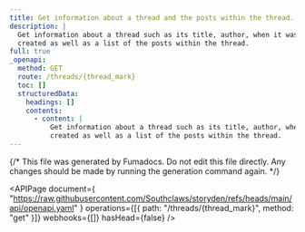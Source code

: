 ```yaml
---
title: Get information about a thread and the posts within the thread.
description: |
  Get information about a thread such as its title, author, when it was
  created as well as a list of the posts within the thread.
full: true
_openapi:
  method: GET
  route: /threads/{thread_mark}
  toc: []
  structuredData:
    headings: []
    contents:
      - content: |
          Get information about a thread such as its title, author, when it was
          created as well as a list of the posts within the thread.
---
```


{/* This file was generated by Fumadocs. Do not edit this file directly. Any changes should be made by running the generation command again. */}

<APIPage
  document={
    "https://raw.githubusercontent.com/Southclaws/storyden/refs/heads/main/api/openapi.yaml"
  }
  operations={[{ path: "/threads/{thread_mark}", method: "get" }]}
  webhooks={[]}
  hasHead={false}
/>
